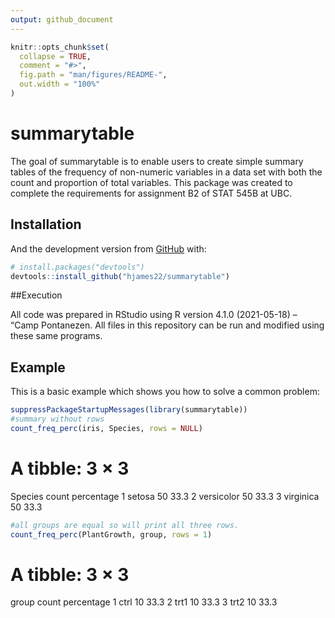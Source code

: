 ```yaml
---
output: github_document
---
```


<!-- README.md is generated from README.Rmd. Please edit that file -->

```r
knitr::opts_chunk$set(
  collapse = TRUE,
  comment = "#>",
  fig.path = "man/figures/README-",
  out.width = "100%"
)
```

# summarytable

The goal of summarytable is to enable users to create simple
summary tables of the frequency of non-numeric variables in a data set
with both the count and proportion of total variables. This package was
created to complete the requirements for assignment B2 of STAT 545B at
UBC.

## Installation

And the development version from [GitHub](https://github.com/) with:

``` r
# install.packages("devtools")
devtools::install_github("hjames22/summarytable")
```

##Execution 

All code was prepared in RStudio using R version 4.1.0 (2021-05-18) -- "Camp Pontanezen. All files in this repository can be run and modified using these same programs. 

## Example

This is a basic example which shows you how to solve a common problem:
```r
suppressPackageStartupMessages(library(summarytable))
#summary without rows
count_freq_perc(iris, Species, rows = NULL)
```
# A tibble: 3 × 3
  Species    count percentage
  <fct>      <int>      <dbl>
1 setosa        50       33.3
2 versicolor    50       33.3
3 virginica     50       33.3

```r
#all groups are equal so will print all three rows. 
count_freq_perc(PlantGrowth, group, rows = 1)
```
# A tibble: 3 × 3
  group count percentage
  <fct> <int>      <dbl>
1 ctrl     10       33.3
2 trt1     10       33.3
3 trt2     10       33.3

